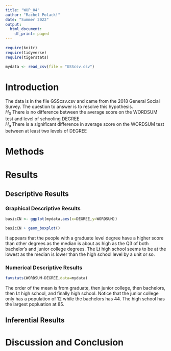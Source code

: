 ```yaml
---
title: "WUP_04"
author: "Rachel Polack!"
date: "Summer 2022"
output:
  html_document:
    df_print: paged
---
```


```r
require(knitr)
require(tidyverse)
require(tigerstats)

mydata <- read_csv(file = "GSScsv.csv")
```

# Introduction

<!--In this section you explain what you are trying to show.  Where did the data come from?  What is the research or other question you are trying to answer?!-->

The data is in the file GSScsv.csv and came from the 2018 General Social Survey.  The question to answer is to resolve this hypothesis.  
$H_0$ There is no difference between the average score on the WORDSUM test and level of schooling DEGREE  
$H_a$ There is a significant difference in average score on the WORDSUM test between at least two levels of DEGREE  

# Methods

<!--Decide on your methods:  use "variable analysis" or other appropriate descriptors.  Make sure to choose at least one graphical method and at least one numerical method.!-->

# Results

<!--Divide this section into two sub-sections:  One for your descriptive  results and one for your inferential results.!-->

## Descriptive Results

### Graphical Descriptive Results

<!--Graphical results here.  Make sure to show your code.  Provide appropriate labels for axes, giving units if possible, and provide a good title for the graph, too.  Use the graphical results to describe the patterns if any that exist in the data as focused toward the research question!-->

```r
basicCN <- ggplot(mydata,aes(x=DEGREE,y=WORDSUM))
```
```r
basicCN + geom_boxplot()
```

It appears that the people with a graduate level degree have a higher score than other degrees as the median is about as high as the Q3 of both bachelor's and junior college degrees. The Lt high school seems to be at the lowest as the median is lower than the high school level by a unit or so.


### Numerical Descriptive Results

<!--Numerical results go here. Use the numerical results to describe the patterns if any that exist in the data as focused toward the research question!-->


```r
favstats(WORDSUM~DEGREE,data=mydata)
```

The order of the mean is from graduate, then junior college, then bachelors, then Lt high school, and finally high school. Notice that the junior college only has a population of 12 while the bachelors has 44. The high school has the largest popluation at 85. 

## Inferential Results

<!--State hypothesis clearly.  Make sure your discussion of the inferential test covers all the aspects that the test output produces, such as test statistic, p-value etc.  Make a decision about the null hypothesis, explain the assumptions on which the selected test/procedure was based, and why the chosen procedure satisfys the assumptions and is appropriate to answer the research question!-->


# Discussion and Conclusion

<!--Discussion and conclusion here.  If you found a relationship be sure to consider whether the relationship occurs because one of the variavbles causes the other, or whether they perhasps are related for some other reason.  Watch the chapter 6 videos from the GeorgeTown videos collection.!-->
